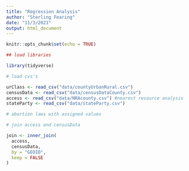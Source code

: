 ```yaml
---
title: "Regression Analysis"
author: "Sterling Fearing"
date: "11/3/2021"
output: html_document
---
```


```r
knitr::opts_chunk$set(echo = TRUE)
```

```r
## load libraries

library(tidyverse)
```

```r
# load cvs's

urClass <- read_csv("data/countyUrbanRural.csv")
censusData <- read_csv("data/censusDataCounty.csv")
access <- read_csv("data/NRAcounty.csv") #nearest resource analysis
stateParty <- read_csv("data/stateParty.csv")

# abortion laws with assigned values 
```

```r
# join access and censusData

join <- inner_join(
  access,
  censusData,
  by = "GEOID",
  keep = FALSE
)
```

